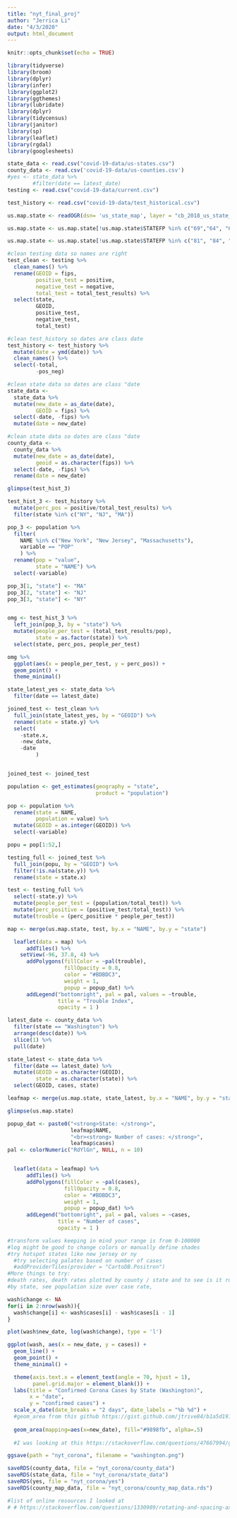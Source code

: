 ```yaml
---
title: "nyt_final_proj"
author: "Jerrica Li"
date: "4/3/2020"
output: html_document
---
```


```r
knitr::opts_chunk$set(echo = TRUE)
```

```r
library(tidyverse)
library(broom)
library(dplyr)
library(infer)
library(ggplot2)
library(ggthemes)
library(lubridate)
library(dplyr)
library(tidycensus)
library(janitor)
library(sp)
library(leaflet)
library(rgdal)
library(googlesheets)
```

```r
state_data <- read.csv("covid-19-data/us-states.csv") 
county_data <- read.csv('covid-19-data/us-counties.csv')
#yes <- state_data %>% 
        #filter(date == latest_date)
testing <- read.csv("covid-19-data/current.csv")

test_history <- read.csv("covid-19-data/test_historical.csv")

us.map.state <- readOGR(dsn= 'us_state_map', layer = "cb_2018_us_state_5m", stringsAsFactors = FALSE)

us.map.state <- us.map.state[!us.map.state$STATEFP %in% c("69","64", "68", "70", "74"),]

us.map.state <- us.map.state[!us.map.state$STATEFP %in% c("81", "84", "86", "87", "89", "71", "76","95", "79"),]

```

```r

#clean testing data so names are right
test_clean <- testing %>% 
  clean_names() %>%
  rename(GEOID = fips,
         positive_test = positive, 
         negative_test = negative, 
         total_test = total_test_results) %>%
  select(state,
         GEOID,
         positive_test,
         negative_test,
         total_test) 

#clean test_history so dates are class date
test_history <- test_history %>% 
  mutate(date = ymd(date)) %>%
  clean_names() %>%
  select(-total, 
         -pos_neg)

#clean state data so dates are class "date
state_data <- 
  state_data %>% 
  mutate(new_date = as_date(date),
         GEOID = fips) %>% 
  select(-date, -fips) %>% 
  mutate(date = new_date)

#clean state data so dates are class "date
county_data <- 
  county_data %>% 
  mutate(new_date = as_date(date),
         geoid = as.character(fips)) %>% 
  select(-date, -fips) %>% 
  rename(date = new_date)

```

```r
glimpse(test_hist_3)

test_hist_3 <- test_history %>%
  mutate(perc_pos = positive/total_test_results) %>%
  filter(state %in% c("NY", "NJ", "MA"))

pop_3 <- population %>% 
  filter(
    NAME %in% c("New York", "New Jersey", "Massachusetts"), 
    variable == "POP"
    ) %>%
  rename(pop = "value",
         state = "NAME") %>%
  select(-variable)

pop_3[1, "state"] <- "MA"
pop_3[2, "state"] <- "NJ"
pop_3[3, "state"] <- "NY"


omg <- test_hist_3 %>% 
  left_join(pop_3, by = "state") %>%
  mutate(people_per_test = (total_test_results/pop), 
         state = as.factor(state)) %>% 
  select(state, perc_pos, people_per_test)

omg %>%
  ggplot(aes(x = people_per_test, y = perc_pos)) + 
  geom_point() +
  theme_minimal()
```

```r
state_latest_yes <- state_data %>% 
  filter(date == latest_date)

joined_test <- test_clean %>% 
  full_join(state_latest_yes, by = "GEOID") %>% 
  rename(state = state.y) %>% 
  select(
    -state.x,
    -new_date,
    -date
         )


joined_test <- joined_test 

population <- get_estimates(geography = "state",
                            product = "population")

pop <- population %>%
  rename(state = NAME, 
         population = value) %>% 
  mutate(GEOID = as.integer(GEOID)) %>%
  select(-variable) 

popu = pop[1:52,]

testing_full <- joined_test %>%
  full_join(popu, by = "GEOID") %>% 
  filter(!is.na(state.y)) %>% 
  rename(state = state.x)

```

```r
test <- testing_full %>%
  select(-state.y) %>%
  mutate(people_per_test = (population/total_test)) %>%
  mutate(perc_positive = (positive_test/total_test)) %>%
  mutate(trouble = (perc_positive * people_per_test))

map <- merge(us.map.state, test, by.x = "NAME", by.y = "state")

  leaflet(data = map) %>% 
      addTiles() %>%
    setView(-96, 37.8, 4) %>%
      addPolygons(fillColor = ~pal(trouble),
                  fillOpacity = 0.8,
                  color = "#BDBDC3",
                  weight = 1,
                  popup = popup_dat) %>%
      addLegend("bottomright", pal = pal, values = ~trouble,
                title = "Trouble Index",
                opacity = 1 )


```

```r

latest_date <- county_data %>% 
  filter(state == "Washington") %>% 
  arrange(desc(date)) %>% 
  slice(1) %>% 
  pull(date)

state_latest <- state_data %>% 
  filter(date == latest_date) %>% 
  mutate(GEOID = as.character(GEOID), 
         state = as.character(state)) %>% 
  select(GEOID, cases, state)

leafmap <- merge(us.map.state, state_latest, by.x = "NAME", by.y = "state")

glimpse(us.map.state)

popup_dat <- paste0("<strong>State: </strong>",
                    leafmap$NAME,
                    "<br><strong> Number of cases: </strong>",
                    leafmap$cases)
pal <- colorNumeric("RdYlGn", NULL, n = 10)


  leaflet(data = leafmap) %>% 
      addTiles() %>%
      addPolygons(fillColor = ~pal(cases),
                  fillOpacity = 0.8,
                  color = "#BDBDC3",
                  weight = 1,
                  popup = popup_dat) %>%
      addLegend("bottomright", pal = pal, values = ~cases,
                title = "Number of cases",
                opacity = 1 )

#transform values keeping in mind your range is from 0-100000
#log might be good to change colors or manually define shades 
#try hotspot states like new jersey or ny 
  #try selecting palates based on number of cases 
  #addProviderTiles(provider = "CartoDB.Positron")
#More things to try:
#death rates, death rates plotted by county / state and to see is it rural places? urban cities? the south? 
#by state, see population size over case rate, 

```


```r

wash$change <- NA
for(i in 2:nrow(wash)){
  wash$change[i] <- wash$cases[i] - wash$cases[i - 1]
}

plot(wash$new_date, log(wash$change), type = 'l')

```



```r

ggplot(wash, aes(x = new_date, y = cases)) +
  geom_line() +
  geom_point() + 
  theme_minimal() +

  theme(axis.text.x = element_text(angle = 70, hjust = 1), 
        panel.grid.major = element_blank()) + 
  labs(title = "Confirmed Corona Cases by State (Washington)", 
       x = "date", 
       y = "confirmed cases") +
  scale_x_date(date_breaks = "2 days", date_labels = "%b %d") +
  #geom_area from this github https://gist.github.com/jtrive84/b1a5d191358883dea1d511d8c78929b6#file-ggplot_auc-r-L9
  
  geom_area(mapping=aes(x=new_date), fill="#9898fb", alpha=.5) 
  
  #I was looking at this https://stackoverflow.com/questions/47667994/ggplot-x-axis-labels-with-all-x-axis-values for the longest time before I realized that I can change this by using scale_x_date()

```


```r
ggsave(path = "nyt_corona", filename = "washington.png")
```

```r
saveRDS(county_data, file = "nyt_corona/county_data")
saveRDS(state_data, file = "nyt_corona/state_data")
saveRDS(yes, file = "nyt_corona/yes")
saveRDS(county_map_data, file = "nyt_corona/county_map_data.rds")
```

```r
#list of online resources I looked at 
# # https://stackoverflow.com/questions/1330989/rotating-and-spacing-axis-labels-in-ggplot2
```

